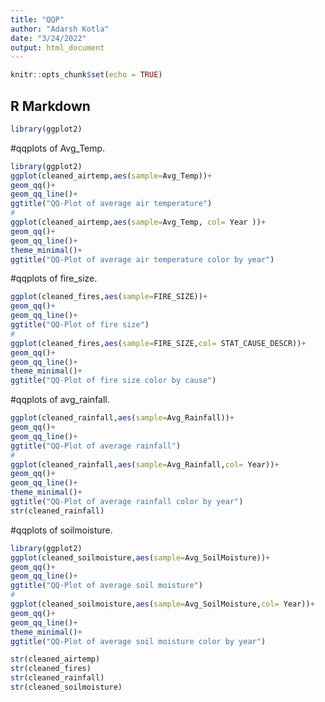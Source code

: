 ```yaml
---
title: "QQP"
author: "Adarsh Kotla"
date: "3/24/2022"
output: html_document
---
```


```r
knitr::opts_chunk$set(echo = TRUE)
```
## R Markdown
```r
library(ggplot2)
```
#qqplots of Avg_Temp.
```r
library(ggplot2)
ggplot(cleaned_airtemp,aes(sample=Avg_Temp))+ 
geom_qq()+ 
geom_qq_line()+
ggtitle("QQ-Plot of average air temperature")
#
ggplot(cleaned_airtemp,aes(sample=Avg_Temp, col= Year ))+
geom_qq()+
geom_qq_line()+
theme_minimal()+
ggtitle("QQ-Plot of average air temperature color by year")
```

#qqplots of fire_size.
```r
ggplot(cleaned_fires,aes(sample=FIRE_SIZE))+ 
geom_qq()+ 
geom_qq_line()+
ggtitle("QQ-Plot of fire size")
#
ggplot(cleaned_fires,aes(sample=FIRE_SIZE,col= STAT_CAUSE_DESCR))+
geom_qq()+
geom_qq_line()+
theme_minimal()+
ggtitle("QQ-Plot of fire size color by cause")
```

#qqplots of avg_rainfall.
```r
ggplot(cleaned_rainfall,aes(sample=Avg_Rainfall))+ 
geom_qq()+ 
geom_qq_line()+
ggtitle("QQ-Plot of average rainfall")
#
ggplot(cleaned_rainfall,aes(sample=Avg_Rainfall,col= Year))+
geom_qq()+
geom_qq_line()+
theme_minimal()+
ggtitle("QQ-Plot of average rainfall color by year")
str(cleaned_rainfall)
```

#qqplots of soilmoisture.
```r
library(ggplot2)
ggplot(cleaned_soilmoisture,aes(sample=Avg_SoilMoisture))+ 
geom_qq()+ 
geom_qq_line()+
ggtitle("QQ-Plot of average soil moisture")
#
ggplot(cleaned_soilmoisture,aes(sample=Avg_SoilMoisture,col= Year))+
geom_qq()+
geom_qq_line()+
theme_minimal()+
ggtitle("QQ-Plot of average soil moisture color by year")

str(cleaned_airtemp)
str(cleaned_fires)
str(cleaned_rainfall)
str(cleaned_soilmoisture)
```